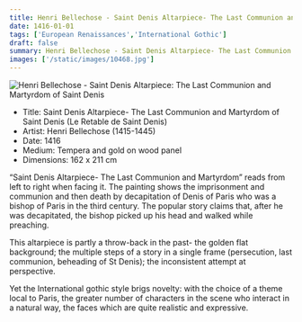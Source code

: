 ```yaml
---
title: Henri Bellechose - Saint Denis Altarpiece- The Last Communion and Martyrdom of Saint Denis
date: 1416-01-01
tags: ['European Renaissances','International Gothic']
draft: false
summary: Henri Bellechose - Saint Denis Altarpiece- The Last Communion and Martyrdom of Saint Denis (Le Retable de Saint Denis)
images: ['/static/images/10468.jpg']
---
```


![Henri Bellechose - Saint Denis Altarpiece: The Last Communion and Martyrdom of Saint Denis](/static/images/10468.jpg)

* Title: Saint Denis Altarpiece- The Last Communion and Martyrdom of Saint Denis (Le Retable de Saint Denis)
* Artist: Henri Bellechose (1415-1445)
* Date: 1416
* Medium: Tempera and gold on wood panel
* Dimensions: 162 x 211 cm

“Saint Denis Altarpiece- The Last Communion and Martyrdom” reads from left to right when facing it. The painting shows the imprisonment and communion and then death by decapitation of Denis of Paris who was a bishop of Paris in the third century. The popular story claims that, after he was decapitated, the bishop picked up his head and walked while preaching.

This altarpiece is partly a throw-back in the past- the golden flat background; the multiple steps of a story in a single frame (persecution, last communion, beheading of St Denis); the inconsistent attempt at perspective. 

Yet the International gothic style brigs  novelty: with the choice of a theme local to Paris, the greater number of characters in the scene who interact in a natural way, the faces which are quite realistic and expressive.
